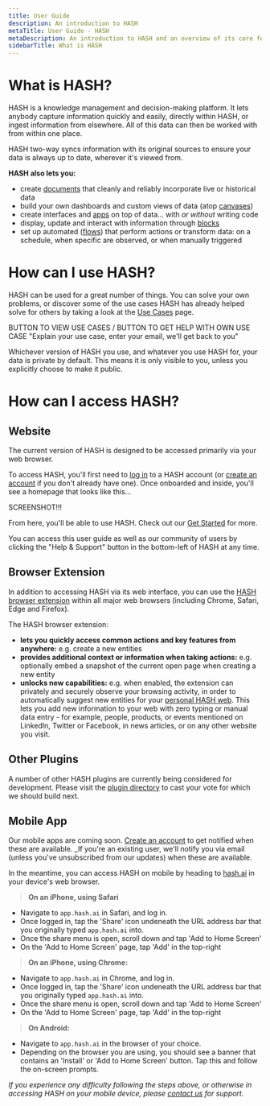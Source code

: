 ```yaml
---
title: User Guide
description: An introduction to HASH
metaTitle: User Guide - HASH
metaDescription: An introduction to HASH and an overview of its core features and capabilities
sidebarTitle: What is HASH
---
```


# What is HASH?

HASH is a knowledge management and decision-making platform. It lets anybody capture information quickly and easily, directly within HASH, or ingest information from elsewhere. All of this data can then be worked with from within one place.

HASH two-way syncs information with its original sources to ensure your data is always up to date, wherever it's viewed from.

**HASH also lets you:**

- create [documents](/guide/pages/documents) that cleanly and reliably incorporate live or historical data
- build your own dashboards and custom views of data (atop [canvases](/guide/pages/canvases))
- create interfaces and [apps](/guide/apps) on top of data... with _or without_ writing code
- display, update and interact with information through [blocks](/guide/pages/blocks)
- set up automated ([flows](/guide/flows)) that perform actions or transform data: on a schedule, when specific are observed, or when manually triggered

# How can I use HASH?

HASH can be used for a great number of things. You can solve your own problems, or discover some of the use cases HASH has already helped solve for others by taking a look at the [Use Cases](https://hash.ai/guide/introduction/use-cases) page.

BUTTON TO VIEW USE CASES / BUTTON TO GET HELP WITH OWN USE CASE "Explain your use case, enter your email, we'll get back to you"

Whichever version of HASH you use, and whatever you use HASH for, your data is private by default. This means it is only visible to you, unless you explicitly choose to make it public.

# How can I access HASH?

## Website

The current version of HASH is designed to be accessed primarily via your web browser.

To access HASH, you'll first need to [log in](https://app.hash.ai/login) to a HASH account (or [create an account](https://app.hash.ai/signup) if you don't already have one). Once onboarded and inside, you'll see a homepage that looks like this...

SCREENSHOT!!!

From here, you'll be able to use HASH. Check out our [Get Started](/guide/introduction/get-started) for more.

You can access this user guide as well as our community of users by clicking the "Help & Support" button in the bottom-left of HASH at any time.

## Browser Extension

In addition to accessing HASH via its web interface, you can use the [HASH browser extension](https://hash.ai/integrations#plugins) within all major web browsers (including Chrome, Safari, Edge and Firefox).

The HASH browser extension:

- **lets you quickly access common actions and key features from anywhere:** e.g. create a new entities
- **provides additional context or information when taking actions:** e.g. optionally embed a snapshot of the current open page when creating a new entity
- **unlocks new capabilities:** e.g. when enabled, the extension can privately and securely observe your browsing activity, in order to automatically suggest new entities for your [personal HASH web](https://hash.ai/guide/webs). This lets you add new information to your web with zero typing or manual data entry - for example, people, products, or events mentioned on LinkedIn, Twitter or Facebook, in news articles, or on any other website you visit.

## Other Plugins

A number of other HASH plugins are currently being considered for development. Please visit the [plugin directory](https://hash.ai/integrations#plugins) to cast your vote for which we should build next.

## Mobile App

Our mobile apps are coming soon. [Create an account](https://app.hash.ai/signup) to get notified when these are available. \_If you're an existing user, we'll notify you via email (unless you've unsubscribed from our updates) when these are available.

In the meantime, you can access HASH on mobile by heading to [hash.ai](https://app.hash.ai/) in your device's web browser.

> **On an iPhone, using Safari**

- Navigate to `app.hash.ai` in Safari, and log in.
- Once logged in, tap the 'Share' icon undeneath the URL address bar that you originally typed `app.hash.ai` into.
- Once the share menu is open, scroll down and tap 'Add to Home Screen'
- On the 'Add to Home Screen' page, tap 'Add' in the top-right

> **On an iPhone, using Chrome:**

- Navigate to `app.hash.ai` in Chrome, and log in.
- Once logged in, tap the 'Share' icon undeneath the URL address bar that you originally typed `app.hash.ai` into.
- Once the share menu is open, scroll down and tap 'Add to Home Screen'
- On the 'Add to Home Screen' page, tap 'Add' in the top-right

> **On Android:**

- Navigate to `app.hash.ai` in the browser of your choice.
- Depending on the browser you are using, you should see a banner that contains an 'Install' or 'Add to Home Screen' button. Tap this and follow the on-screen prompts.

_If you experience any difficulty following the steps above, or otherwise in accessing HASH on your mobile device, please [contact us](https://hash.ai/contact) for support._
